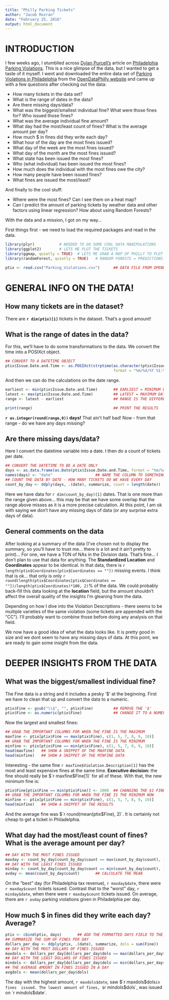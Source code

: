 ```yaml
---
title: "Philly Parking Tickets"
author: "Jacob Rozran"
date: "February 25, 2016"
output: html_document
---
```


# INTRODUCTION

I few weeks ago, I stumblied across [Dylan Purcell's](https://twitter.com/dylancpurcell) 
article on [Philadelphia Parking Violations](http://data.philly.com/philly/parking/). This
 is a nice glimpse of the data, but I wanted to get a taste of it myself. I went and 
 downloaded the entire data set of  [Parking Violations in Philadelphia](https://www.opendataphilly.org/dataset/parking-violations) 
 from the [OpenDataPhilly website](http://opendataphilly.org) and came up with a few 
 questions after checking out the data: 

* How many tickets in the data set?
* What is the range of dates in the data?
* Are there missing days/data?
* What was the biggest/smallest individual fine? What were those fines for? 
Who issued those fines?
* What was the average individual fine amount?
* What day had the most/least count of fines? What is the average amount per day?
* How much $ in fines did they write each day?
* What hour of the day are the most fines issued?
* What day of the week are the most fines issued?
* What day of the month are the most fines issued?
* What state has been issued the most fines?
* Who (what individual) has been issued the most fines?
* How much does the individual with the most fines owe the city?
* How many people have been issued fines?
* What fines are issued the most/least?

And finally to the cool stuff:

* Where were the most fines? Can I see them on a heat map?
* Can I predict the amount of parking tickets by weather data and other factors using linear regression? How about using Random Forests?

With the data and a mission, I got on my way... 

First things first - we need to load the required packages and read in the data. 

```r
library(plyr)           # NEEDED TO DO SOME COOL DATA MANIPULATIONS
library(ggplot2)        # LETS ME PLOT THE TICKETS
library(ggmap, quietly = TRUE)  # LETS ME GRAB A MAP OF PHILLY TO PLOT THE TICKETS AGAINST
library(randomForest, quietly = TRUE)   # RANDOM FORESTS = PREDICTIONS... YES!

ptix <- read.csv("Parking_Violations.csv")      ## DATA FILE FROM OPENDATAPHILLY
```

# GENERAL INFO ON THE DATA!

## How many tickets are in the dataset? 

There are **`r dim(ptix)[1]`** tickets in the dataset. That's a good amount!

## What is the range of dates in the data?

For this, we'll have to do some transformations to the data. We convert the time into 
a POSIXct object.

```r
## CONVERT TO A DATETIME OBJECT
ptix$Issue.Date.and.Time <- as.POSIXct(strptime(as.character(ptix$Issue.Date.and.Time), 
                                                format = "%m/%d/%Y %I:%M:%S %p"))
```

And then we can do the calculations on the date range.

```r
earliest <- min(ptix$Issue.Date.and.Time)       ## EARLIEST = MINIMUM DATETIME
latest <- max(ptix$Issue.Date.and.Time)         ## LATEST = MAXIMUM DATETIME
range <- latest - earliest                      ## RANGE IS THE DIFFERENCE

print(range)                                    ## PRINT THE RESULTS
```

**`r as.integer(round(range,0))` days!** That ain't half bad! Now - from that range - 
do we have any days missing?

## Are there missing days/data?

Here I convert the datetime variable into a date. I then do a count of tickets per date. 

```r
## CONVERT THE DATETIME TO BE A DATE ONLY
days <- as.data.frame(as.Date(ptix$Issue.Date.and.Time, format = "%m/%d/%Y"))
names(days) <- "date"                   ## NAME THE COLUMN TO SOMETHING NICE
## COUNT THE DATA BY DATE - HOW MANY TICKETS DO WE HAVE EVERY DAY
count_by_day <- ddply(days, .(date), summarize, count = length(date))
```

Here we have data for `r dim(count_by_day)[1]` dates. That is one more than the 
range given above... this may be that we have some overlap that the range 
above misses as it is a more precise calculation. At this point, I am ok with 
saying we don't have any missing days of data (or any surprise extra days of data). 

## General comments on the data

After looking at a summary of the data (I've chosen not to display the summary, 
so you'll have to trust me... there is a lot and it ain't pretty to print)... 
For one, we have a TON of NAs in the Division data. That's fine... 
I don't plan to use that data for anything. The **Standardized Location** and 
**Coordinates** appear to be identical. In that data, there is 
`r length(ptix$Coordinates[ptix$Coordinates == ""])` missing 
events. I think that is ok... that only is only 
`r round(length(ptix$Coordinates[ptix$Coordinates == ""])/length(ptix$Coordinates)*100, 2)`% 
of the data. We could probably back-fill this data looking at the **location** 
field, but the amount shouldn't affect the overall quality of the insights I'm 
gleaning from the data. 

Depending on how I dive into the Violation Descriptions - there seems to be 
multiple varieties of the same violation (some tickets are appended with the 
"CC"). I'll probably want to combine those before doing any analysis on that field.

We now have a good idea of what the data looks like. It is pretty good in size 
and we dont seem to have any missing days of data. At this point, we are ready 
to gain some insight from the data.

# DEEPER INSIGHTS FROM THE DATA

## What was the biggest/smallest individual fine? 

The Fine data is a string and it includes a pesky '$' at the beginning. First we 
have to clean that up and convert the data to a numeric.

```r
ptix$Fine <- gsub("\\$", "", ptix$Fine)         ## REMOVE THE '$'
ptix$Fine <- as.numeric(ptix$Fine)              ## CHANGE IT TO A NUMERIC
```

Now the largest and smallest fines:

```r
## GRAB THE IMPORTANT COLUMNS FOR WHEN THE FINE IS THE MAXIMUM
maxfine <- ptix[ptix$Fine == max(ptix$Fine), c(1, 5, 7, 8, 9, 10)]
## GRAB THE IMPORTANT COLUMNS FOR WHEN THE FINE IS THE MINIMUM
minfine <- ptix[ptix$Fine == min(ptix$Fine), c(1, 5, 7, 8, 9, 10)]
head(maxfine)   ## SHOW A SNIPPET OF THE MAXFINE DATA
head(minfine)   ## SHOW A SNIPPET OF THE MINFINE DATA
```

Interesting - the same fine `r maxfine$Violation.Description[1]` has the most 
and least expensive fines at the same time. **Executive decision:** the fine should 
really be $`r maxfine$Fine[1]` for all of these. With that, the new minimum fine
is:

```r
ptix$Fine[ptix$Fine == min(ptix$Fine)] <- 2000  ## CHANGING THE $1 FINES TO $2000
## GRAB THE IMPORTANT COLUMNS FOR WHEN THE FINE IS THE MINIMUM NOW
minfine <- ptix[ptix$Fine == min(ptix$Fine), c(1, 5, 7, 8, 9, 10)]
head(minfine)   ## SHOW A SNIPPET OF THE RESULTS
```

And the average fine was $`r round(mean(ptix$Fine), 2)`. It is certainly not 
cheap to get a ticket in Philadelphia. 

## What day had the most/least count of fines? What is the average amount per day?

```r
## DAY WITH THE MOST FINES ISSUED
maxday <- count_by_day[count_by_day$count == max(count_by_day$count), ]
## DAY WITH THE LEAST FINES ISSUED
minday <- count_by_day[count_by_day$count == min(count_by_day$count), ]
avday <- mean(count_by_day$count)       ## CALCULATE THE MEAN
```

On the "best" day (for Philadelphia tax revenue), `r maxday$date`, there were 
`r maxday$count` tickets issued. Contrast that to the "worst" day, 
`r minday$date`, when there were `r maxday$count` tickets issued. On average, 
there are `r avday` parking violations given in Philadelphia per day.

## How much $ in fines did they write each day? Average?

```r
ptix <- cbind(ptix, days)       ## ADD THE FORMATTED DAYS FIELD TO THE DATA FRAME
## SUMMARIZE THE SUM OF FINES PER DAY
dollars_per_day <- ddply(ptix, .(date), summarize, dols = sum(Fine))
## DAY WITH THE MOST DOLLARS OF FINES ISSUED
maxdols <- dollars_per_day[dollars_per_day$dols == max(dollars_per_day$dols), ]
## DAY WITH THE LEAST DOLLARS OF FINES ISSUED
mindols <- dollars_per_day[dollars_per_day$dols == min(dollars_per_day$dols), ]
## THE AVERAGE AMOUNT IN FINES ISSUED IN A DAY
avgdols <- mean(dollars_per_day$dols)
```

The day with the highest amount, `r maxdols$date`, saw $`r maxdols$dols` in fines 
issued. The lowest amount of fines, $`r mindols$dols`, was issued on 
`r mindols$date`.
